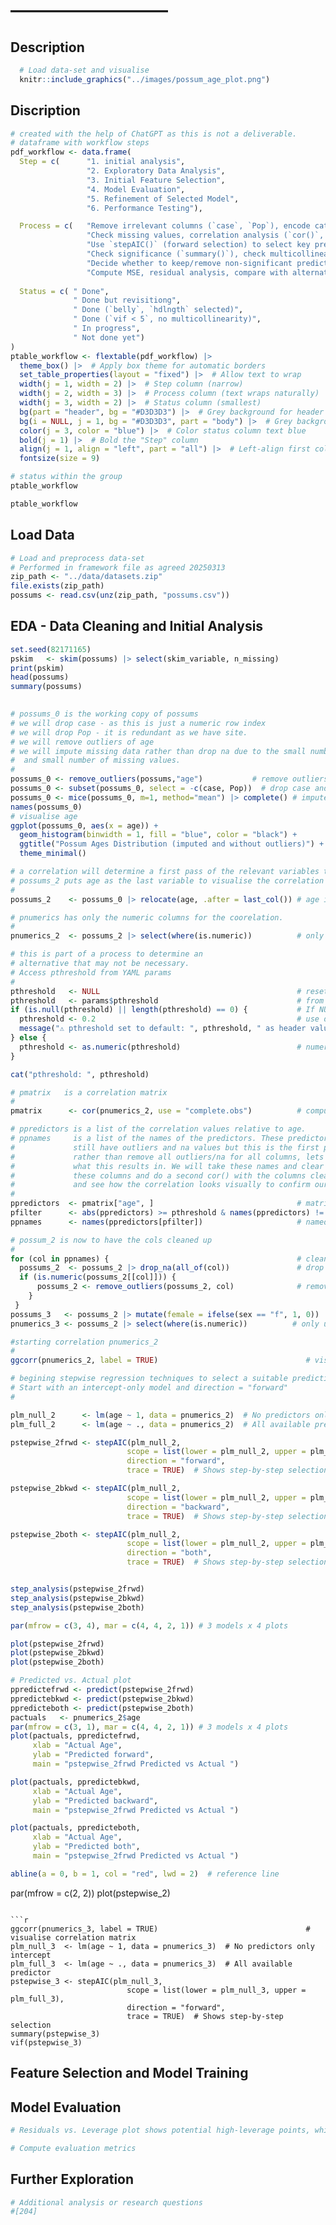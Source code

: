 

# ---------------------------

## Description

```r
  # Load data-set and visualise
  knitr::include_graphics("../images/possum_age_plot.png")

```
## Discription

```r
# created with the help of ChatGPT as this is not a deliverable. 
# dataframe with workflow steps
pdf_workflow <- data.frame(
  Step = c(      "1. initial analysis", 
                 "2. Exploratory Data Analysis", 
                 "3. Initial Feature Selection", 
                 "4. Model Evaluation", 
                 "5. Refinement of Selected Model", 
                 "6. Performance Testing"),

  Process = c(   "Remove irrelevant columns (`case`, `Pop`), encode categorical variables", 
                 "Check missing values, correlation analysis (`cor()`, `ggcorr()`)", 
                 "Use `stepAIC()` (forward selection) to select key predictors", 
                 "Check significance (`summary()`), check multicollinearity (`vif()`)", 
                 "Decide whether to keep/remove non-significant predictors (`hdlngth`)", 
                 "Compute MSE, residual analysis, compare with alternative models"),
  
  Status = c( " Done", 
              " Done but revisitiong", 
              " Done (`belly`, `hdlngth` selected)", 
              " Done (`vif < 5`, no multicollinearity)", 
              " In progress", 
              " Not done yet")
)
ptable_workflow <- flextable(pdf_workflow) |>
  theme_box() |>  # Apply box theme for automatic borders
  set_table_properties(layout = "fixed") |>  # Allow text to wrap
  width(j = 1, width = 2) |>  # Step column (narrow)
  width(j = 2, width = 3) |>  # Process column (text wraps naturally)
  width(j = 3, width = 2) |>  # Status column (smallest)
  bg(part = "header", bg = "#D3D3D3") |>  # Grey background for header row
  bg(i = NULL, j = 1, bg = "#D3D3D3", part = "body") |>  # Grey background for first column
  color(j = 3, color = "blue") |>  # Color status column text blue
  bold(j = 1) |>  # Bold the "Step" column
  align(j = 1, align = "left", part = "all") |>  # Left-align first column
  fontsize(size = 9)  

# status within the group
ptable_workflow


```

```r
ptable_workflow
```


## Load Data

```r

# Load and preprocess data-set
# Performed in framework file as agreed 20250313
zip_path <- "../data/datasets.zip"
file.exists(zip_path)
possums <- read.csv(unz(zip_path, "possums.csv"))

```

## EDA - Data Cleaning and  Initial Analysis

```r

set.seed(82171165) 
pskim   <- skim(possums) |> select(skim_variable, n_missing)
print(pskim)                           
head(possums)    
summary(possums)
  
```

```r
# possums_0 is the working copy of possums
# we will drop case - as this is just a numeric row index
# we will drop Pop - it is redundant as we have site. 
# we will remove outliers of age
# we will impute missing data rather than drop na due to the small number of rows
#  and small number of missing values. 
#
possums_0 <- remove_outliers(possums,"age")           # remove outliers
possums_0 <- subset(possums_0, select = -c(case, Pop))  # drop case and Pop
possums_0 <- mice(possums_0, m=1, method="mean") |> complete() # impute
names(possums_0)
# visualise age 
ggplot(possums_0, aes(x = age)) +
  geom_histogram(binwidth = 1, fill = "blue", color = "black") +
  ggtitle("Possum Ages Distribution (imputed and without outliers)") +
  theme_minimal()

```



```r

# a correlation will determine a first pass of the relevant variables to be used
# possums_2 puts age as the last variable to visualise the correlation easily. 
#
possums_2    <- possums_0 |> relocate(age, .after = last_col()) # age is last for ease of analysis 

# pnumerics has only the numeric columns for the coorelation.
#
pnumerics_2  <- possums_2 |> select(where(is.numeric))          # only use numeric columns  
```

```r

# this is part of a process to determine an 
# alternative that may not be necessary. 
# Access pthreshold from YAML params
#
pthreshold   <- NULL                                            # reset
pthreshold   <- params$pthreshold                               # from yaml parameters
if (is.null(pthreshold) || length(pthreshold) == 0) {           # If NULL or empty, assign default
  pthreshold <- 0.2                                             # use default
  message("⚠️ pthreshold set to default: ", pthreshold, " as header value was invalid.")
} else {
  pthreshold <- as.numeric(pthreshold)                          # numeric value
}

cat("pthreshold: ", pthreshold)

```

```r

# pmatrix   is a correlation matrix
#
pmatrix      <- cor(pnumerics_2, use = "complete.obs")          # compute 

# ppredictors is a list of the correlation values relative to age. 
# ppnames     is a list of the names of the predictors. These predictors have 
#             still have outliers and na values but this is the first pass.
#             rather than remove all outliers/na for all columns, lets see
#             what this results in. We will take these names and clear only
#             these columns and do a second cor() with the columns cleaned up
#             and see how the correlation looks visually to confirm our choices
#
ppredictors  <- pmatrix["age", ]                                # matrix values relative to age 
pfilter      <- abs(ppredictors) >= pthreshold & names(ppredictors) != "age"  #bool list of participants 
ppnames      <- names(ppredictors[pfilter])                     # named list of participants.  

# possum_2 is now to have the cols cleaned up 
#
for (col in ppnames) {                                          # cleanup outliers and na
  possums_2  <- possums_2 |> drop_na(all_of(col))               # drop na rows of participants
  if (is.numeric(possums_2[[col]])) {
      possums_2 <- remove_outliers(possums_2, col)              # remove outliers for participants
    }
 }
possums_3   <- possums_2 |> mutate(female = ifelse(sex == "f", 1, 0))
pnumerics_3 <- possums_2 |> select(where(is.numeric))          # only use numeric columns

```
\newpage 
```r

#starting correlation pnumerics_2
#
ggcorr(pnumerics_2, label = TRUE)                                 # visualise correlation matrix

```

```r

# begining stepwise regression techniques to select a suitable predictive model.
# Start with an intercept-only model and direction = "forward"
#

plm_null_2      <- lm(age ~ 1, data = pnumerics_2)  # No predictors only intercept
plm_full_2      <- lm(age ~ ., data = pnumerics_2)  # All available predictor

pstepwise_2frwd <- stepAIC(plm_null_2, 
                          scope = list(lower = plm_null_2, upper = plm_full_2), 
                          direction = "forward", 
                          trace = TRUE)  # Shows step-by-step selection

pstepwise_2bkwd <- stepAIC(plm_null_2, 
                          scope = list(lower = plm_null_2, upper = plm_full_2), 
                          direction = "backward", 
                          trace = TRUE)  # Shows step-by-step selection

pstepwise_2both <- stepAIC(plm_null_2, 
                          scope = list(lower = plm_null_2, upper = plm_full_2), 
                          direction = "both", 
                          trace = TRUE)  # Shows step-by-step selection


step_analysis(pstepwise_2frwd)
step_analysis(pstepwise_2bkwd)
step_analysis(pstepwise_2both)

```




```r
par(mfrow = c(3, 4), mar = c(4, 4, 2, 1)) # 3 models x 4 plots

plot(pstepwise_2frwd)
plot(pstepwise_2bkwd)
plot(pstepwise_2both)

# Predicted vs. Actual plot
ppredictefrwd <- predict(pstepwise_2frwd)
ppredictebkwd <- predict(pstepwise_2bkwd)
ppredicteboth <- predict(pstepwise_2both)
pactuals   <- pnumerics_2$age
par(mfrow = c(3, 1), mar = c(4, 4, 2, 1)) # 3 models x 4 plots
plot(pactuals, ppredictefrwd,
     xlab = "Actual Age",
     ylab = "Predicted forward",
     main = "pstepwise_2frwd Predicted vs Actual ")

plot(pactuals, ppredictebkwd,
     xlab = "Actual Age",
     ylab = "Predicted backward",
     main = "pstepwise_2frwd Predicted vs Actual ")

plot(pactuals, ppredicteboth,
     xlab = "Actual Age",
     ylab = "Predicted both",
     main = "pstepwise_2frwd Predicted vs Actual ")

abline(a = 0, b = 1, col = "red", lwd = 2)  # reference line

```

par(mfrow = c(2, 2))
plot(pstepwise_2)
```
 
```r
 
ggcorr(pnumerics_3, label = TRUE)                                 # visualise correlation matrix 
plm_null_3  <- lm(age ~ 1, data = pnumerics_3)  # No predictors only intercept
plm_full_3  <- lm(age ~ ., data = pnumerics_3)  # All available predictor
pstepwise_3 <- stepAIC(plm_null_3, 
                          scope = list(lower = plm_null_3, upper = plm_full_3), 
                          direction = "forward", 
                          trace = TRUE)  # Shows step-by-step selection
summary(pstepwise_3)
vif(pstepwise_3)

```

\newpage
## Feature Selection and Model Training



## Model Evaluation

```r
# Residuals vs. Leverage plot shows potential high-leverage points, which may be influencing the model too much

# Compute evaluation metrics
```

## Further Exploration

```r
# Additional analysis or research questions 
#[204]
```
